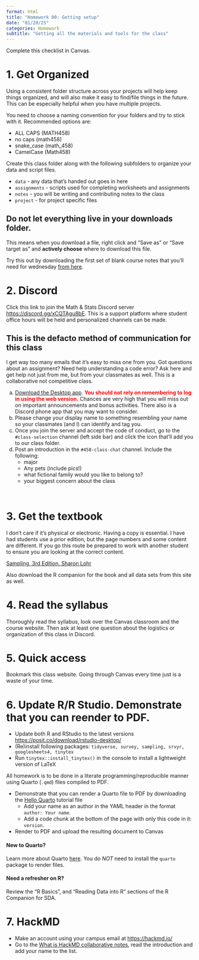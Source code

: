 ```yaml
---
format: html
title: "Homework 00: Getting setup"
date: "01/20/25"
categories: Homework
subtitle: "Getting all the materials and tools for the class"
---
```


:::{.callout-important}
Complete this checklist in Canvas. 
:::
 

# 1. Get Organized

Using a consistent folder structure across your projects will help keep things organized, and will also make it easy to find/file things in the future. This can be especially helpful when you have multiple projects. 

You need to choose a naming convention for your folders and try to stick with it. Recommended options are: 

* ALL CAPS (MATH458)
* no caps (math458)
* snake_case (math_458) 
* CamelCase (Math458) 

Create this class folder along with the following subfolders to organize your data and script files.

* `data` - any data that's handed out goes in here
* `assignments` - scripts used for completing worksheets and assignments
* `notes` - you will be writing and contributing notes to the class
* `project` - for project specific files 

:::{.callout-important}
## Do not let everything live in your downloads folder.
This means when you download a file, right click and "Save as" or "Save target as" and **actively choose** where to download this file. 

Try this out by downloading the first set of blank course notes that you'll need for wednesday [from here](../notes/cn01-intro_sampling).
:::


# 2. Discord

Click this link to join the Math & Stats Discord server [https://discord.gg/xCQTAgu8bE](https://discord.gg/xCQTAgu8bE). This is a support platform where student office hours will be held and personalized channels can be made. 

:::{.callout-important}
## This is the defacto method of communication for this class
I get way too many emails that it's easy to miss one from you. Got questions about an assignment? Need help understanding a code error? Ask here and get help not just from me, but from your classmates as well. This is a collaborative not competitive class.
:::

a. [Download the Desktop app](https://discord.com/download). <span style="color:red">**You should not rely on remembering to log in using the web version.**</span> Chances are very high that you will miss out on important announcements and bonus activities. There also is a Discord phone app that you may want to consider. 
b. Please change your display name to something resembling your name so your classmates (and I) can identify and tag you.
c. Once you join the server and accept the code of conduct, go to the `#class-selection` channel (left side bar) and click the icon that'll add you to our class folder. 
d. Post an introduction in the `#458-class-chat` channel. Include the following:
    * major
    * Any pets (include pics!)
    * what fictional family would you like to belong to? 
    * your biggest concern about the class

<br>

# 3. Get the textbook

I don't care if it's physical or electronic. Having a copy is essential. I have had students use a prior edition, but the page numbers and some content are different. If you go this route be prepared to work with another student to ensure you are looking at the correct content.

[Sampling, 3rd Edition. Sharon Lohr](https://www.sharonlohr.com/sampling-design-and-analysis-3e)

Also download the R companion for the book and all data sets from this site as well. 


# 4. Read the syllabus
Thoroughly read the syllabus, look over the Canvas classroom and the course website. Then ask at least one question about the logistics or organization of this class in Discord.


# 5. Quick access

Bookmark this class website. Going through Canvas every time just is a waste of your time.


# 6. Update R/R Studio. Demonstrate that you can reender to PDF.

* Update both R and RStudio to the latest versions [https://posit.co/download/rstudio-desktop/](https://posit.co/download/rstudio-desktop/)
* (Re)install following packages: `tidyverse, survey, sampling, srvyr, googlesheets4, tinytex` 
* Run `tinytex::install_tinytex()` in the console to install a lightweight version of LaTeX

All homework is to be done in a literate programming/reproducible manner using Quarto (`.qmd`) files compiled to PDF. 

* Demonstrate that you can render a Quarto file to PDF by downloading the [Hello Quarto](https://quarto.org/docs/get-started/hello/rstudio/_hello.qmd) tutorial file
    - Add your name as an author in the YAML header in the format `author: Your name`. 
    - Add a code chunk at the bottom of the page with only this code in it: `version`. 
* Render to PDF and upload the resulting document to Canvas


:::{.callout-warning}
#### New to Quarto? 

Learn more about Quarto [here](https://quarto.org/docs/get-started/hello/rstudio.html). You do *NOT* need to install the `quarto` package to render files. 

:::


:::{.callout-warning}
#### Need a refresher on R? 

Review the "R Basics", and "Reading Data into R" sections of the R Companion for SDA. 
:::



# 7. HackMD

* Make an account using your campus email at [https://hackmd.io/](https://hackmd.io/)
* Go to the [What is HackMD collaborative notes](https://hackmd.io/@norcalbiostat/458_intro_hackmd/), read the introduction and add your name to the list.